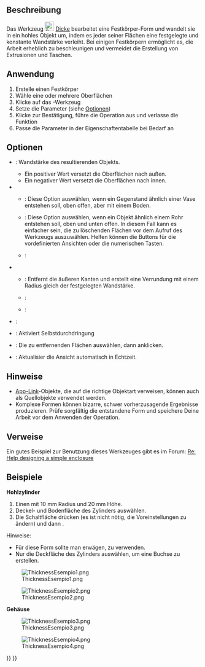 <languages/>

{{Docnav/de
|[[Part_Offset2D/de|2DVersatz]]
|[[Part_ProjectionOnSurface/de|ProjektionAufOberfläche]]
|[[Part_Workbench/de|Part]]
|IconL=Part_Offset2D.svg
|IconR=Part_ProjectionOnSurface.svg
|IconC=Workbench_Part.svg
}}

{{GuiCommand/de
|Name=Part Thickness
|Name/de=Part Dicke
|MenuLocation=Formteil → Dicke...
|Workbenches=[[Part_Workbench/de|Part]]
|SeeAlso=[[Part_Offset/de|Part Versatz]]
}}

<span id="Description"></span>
==Beschreibung==

Das Werkzeug [[Image:Part_Thickness.svg|24px]] [[Part_Thickness/de|Dicke]] bearbeitet eine Festkörper-Form und wandelt sie in ein hohles Objekt um, indem es jeder seiner Flächen eine festgelegte und konstante Wandstärke verleiht. Bei einigen Festkörpern ermöglicht es, die Arbeit erheblich zu beschleunigen und vermeidet die Erstellung von Extrusionen und Taschen.

<span id="Usage"></span>
==Anwendung== 

# Erstelle einen Festkörper
# Wähle eine oder mehrere Oberflächen
# Klicke auf das {{Button|[[Image:Part_Thickness.svg|16px]] '''Part Dicke'''}}-Werkzeug
# Setze die Parameter (siehe [[#Options/de|Optionen]])
# Klicke {{Button|OK}} zur Bestätigung, führe die Operation aus und verlasse die Funktion
# Passe die Parameter in der Eigenschaftentabelle bei Bedarf an

<span id="Options"></span>
==Optionen== 

* {{MenuCommand|Dicke}}: Wandstärke des resultierenden Objekts.
** Ein positiver Wert versetzt die Oberflächen nach außen.
** Ein negativer Wert versetzt die Oberflächen nach innen.
* {{MenuCommand|Modus}}
** {{MenuCommand|Oberfläche}}: Diese Option auswählen, wenn ein Gegenstand ähnlich einer Vase entstehen soll, oben offen, aber mit einem Boden.
** {{MenuCommand|Rohr}}: Diese Option auswählen, wenn ein Objekt ähnlich einem Rohr entstehen soll, oben und unten offen. In diesem Fall kann es einfacher sein, die zu löschenden Flächen vor dem Aufruf des Werkzeugs auszuwählen. Helfen können die Buttons für die vordefinierten Ansichten oder die numerischen Tasten.
** {{MenuCommand|Hinten-Vorne}}: 
* {{MenuCommand|Verknüpfungstyp}}
** {{MenuCommand|Kreisbogen}}: Entfernt die äußeren Kanten und erstellt eine Verrundung mit einem Radius gleich der festgelegten Wandstärke.
** {{MenuCommand|Tangente}}:
** {{MenuCommand|Schnitt}}:
* {{MenuCommand|Schnitt}}:
* {{MenuCommand|Selbstdurchdringung}}: Aktiviert Selbstdurchdringung
*  {{Button|Flächen}}: Die zu entfernenden Flächen auswählen, dann {{Button|Fertig}} anklicken.
* {{MenuCommand|Ansicht akutalisieren}}: Aktualisier die Ansicht automatisch in Echtzeit.

<span id="Notes"></span>
==Hinweise==

* [[App_Link/de|App-Link]]-Objekte, die auf die richtige Objektart verweisen, können auch als Quellobjekte verwendet werden. {{Version/de|0.20}}
* Komplexe Formen können bizarre, schwer vorherzusagende Ergebnisse produzieren. Prüfe sorgfältig die entstandene Form und speichere Deine Arbeit vor dem Anwenden der Operation.

<span id="Links"></span>
==Verweise== 

Ein gutes Beispiel zur Benutzung dieses Werkzeuges gibt es im Forum: [http://forum.freecadweb.org/viewtopic.php?f=3&t=3766&p=29741&hilit=enclosure#p29547 Re: Help designing a simple enclosure]

<span id="Examples"></span>
==Beispiele==

'''Hohlzylinder'''
# Einen {{Button|[[Image:Part_Cylinder.svg|16px]] [[Part_Cylinder/de|Zylinder]]}} mit 10 mm Radius und 20 mm Höhe.
# Deckel- und Bodenfläche des Zylinders auswählen.
# Die Schaltfläche {{Button|[[Image:Part_Thickness.svg|16px]] Dicke}} drücken (es ist nicht nötig, die Voreinstellungen zu ändern) und dann {{KEY|OK}}.

Hinweise:
* Für diese Form sollte man erwägen, {{Button|[[Image:Part_Tube.svg|16px]] [[Part_Tube/de|Hohlzylinder erstellen]]}} zu verwenden.
* Nur die Deckfläche des Zylinders auswählen, um eine Buchse zu erstellen.

[[Image:ThicknessEsempio1.png]]

[[Image:ThicknessEsempio2.png]]

'''Gehäuse'''

[[Image:ThicknessEsempio3.png]]

[[Image:ThicknessEsempio4.png]]


{{Docnav/de
|[[Part_Offset2D/de|2DVersatz]]
|[[Part_ProjectionOnSurface/de|ProjektionAufOberfläche]]
|[[Part_Workbench/de|Part]]
|IconL=Part_Offset2D.svg
|IconR=Part_ProjectionOnSurface.svg
|IconC=Workbench_Part.svg
}}

{{Part Tools navi{{#translation:}}}}
{{Userdocnavi{{#translation:}}}}